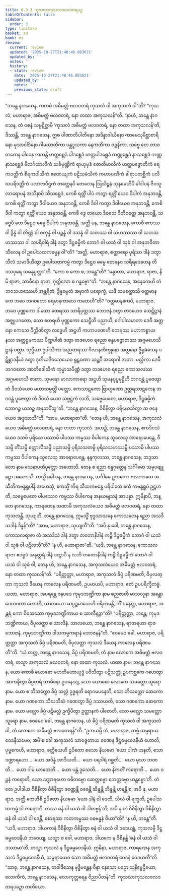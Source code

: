 ```yaml
---
title: 6.3.3 ကုသလာကုသလဗလဝတရပဉှ
tableOfContents: false
sidebar:
  order: 3
type: tipitaka
basket: su
book: mi
review:
  current: review
  updated: '2025-10-27T21:48:46.083621'
  updated_by: ''
  notes: ''
  history:
  - state: review
    date: '2025-10-27T21:48:46.083621'
    updated_by: ''
    notes: ''
    previous_state: draft
---
```



<ReviewStatus review={frontmatter.review} showDetails={true} />

<HypothesisAnnotation frontmatter={frontmatter} />

<DynamicBreadcrumb />

<Division number="192" book="mi" e="ch" v="28">

<Paragraph number="1263" book="mi">
“ဘန္တေ နာဂသေန, ကတမံ အဓိမတ္တံ ဗလဝတရံ ကုသလံ ဝါ အကုသလံ ဝါ”တိ? “ကုသလံ, မဟာရာဇ, အဓိမတ္တံ ဗလဝတရံ, နော တထာ အကုသလန်”တိ. “နာဟံ, ဘန္တေ နာဂသေန, တံ ဝစနံ သမ္ပဋိစ္ဆာမိ ‘ကုသလံ အဓိမတ္တံ ဗလဝတရံ, နော တထာ အကုသလန်’တိ, ဒိဿန္တိ, ဘန္တေ နာဂသေန, ဣဓ ပါဏာတိပါတိနော အဒိန္နာဒါယိနော ကာမေသုမိစ္ဆာစာရိနော မုသာဝါဒိနော ဂါမဃာတိကာ ပန္ထဒူသကာ နေကတိကာ ဝဉ္စနိကာ, သဗ္ဗေ တေ တာဝတကေန ပါပေန လဘန္တိ ဟတ္ထစ္ဆေဒံ ပါဒစ္ဆေဒံ ဟတ္ထပါဒစ္ဆေဒံ ကဏ္ဏစ္ဆေဒံ နာသစ္ဆေဒံ ကဏ္ဏနာသစ္ဆေဒံ ဗိလင်္ဂထာလိကံ သင်္ခမုဏ္ဍိကံ ရာဟုမုခံ ဇောတိမာလိကံ ဟတ္ထပဇ္ဇောတိကံ ဧရကဝတ္တိကံ စီရကဝါသိကံ ဧဏေယျကံ ဗဠိသမံသိကံ ကဟာပဏိကံ ခါရာပတစ္ဆိကံ ပလိဃပရိဝတ္တိကံ ပလာလပီဌကံ တတ္တေနပိ တေလေန ဩသိဉ္စနံ သုနခေဟိပိ ခါဒါပနံ ဇီဝသူလာရောပနံ အသိနာပိ သီသစ္ဆေဒံ, ကေစိ ရတ္တိံ ပါပံ ကတွာ ရတ္တိံ ယေဝ ဝိပါကံ အနုဘဝန္တိ, ကေစိ ရတ္တိံ ကတွာ ဒိဝါယေဝ အနုဘဝန္တိ, ကေစိ ဒိဝါ ကတွာ ဒိဝါယေဝ အနုဘဝန္တိ, ကေစိ ဒိဝါ ကတွာ ရတ္တိံ ယေဝ အနုဘဝန္တိ, ကေစိ ဒွေ တယော ဒိဝသေ ဝီတိဝတ္တေ အနုဘဝန္တိ, သဗ္ဗေပိ တေ ဒိဋ္ဌေဝ ဓမ္မေ ဝိပါကံ အနုဘဝန္တိ. အတ္ထိ ပန, ဘန္တေ နာဂသေန, ကောစိ ဧကဿ ဝါ ဒွိန္နံ ဝါ တိဏ္ဏံ ဝါ စတုန္နံ ဝါ ပဉ္စန္နံ ဝါ ဒသန္နံ ဝါ သတဿ ဝါ သဟဿဿ ဝါ သတသဟဿဿ ဝါ သပရိဝါရံ ဒါနံ ဒတွာ ဒိဋ္ဌဓမ္မိကံ ဘောဂံ ဝါ ယသံ ဝါ သုခံ ဝါ အနုဘဝိတာ သီလေန ဝါ ဥပေါသထကမ္မေန ဝါ”တိ?
</Paragraph>

<Paragraph number="1264" book="mi">
“အတ္ထိ, မဟာရာဇ, စတ္တာရော ပုရိသာ ဒါနံ ဒတွာ သီလံ သမာဒိယိတွာ ဥပေါသထကမ္မံ ကတွာ ဒိဋ္ဌေဝ ဓမ္မေ တေနေဝ သရီရဒေဟေန တိဒသပုရေ သမနုပ္ပတ္တာ”တိ. “ကော စ ကော စ, ဘန္တေ”တိ? “မန္ဓာတာ, မဟာရာဇ, ရာဇာ, နိမိ ရာဇာ, သာဓီနော ရာဇာ, ဂုတ္တိလော စ ဂန္ဓဗ္ဗော”တိ.
</Paragraph>

<Paragraph number="1265" book="mi">
“ဘန္တေ နာဂသေန, အနေကေဟိ တံ ဘဝသဟဿေဟိ အန္တရိတံ, ဒွိန္နမ္ပေတံ အမှာကံ ပရောက္ခံ, ယဒိ သမတ္ထောသိ ဝတ္တမာနကေ ဘဝေ ဘဂဝတော ဓရမာနကာလေ ကထေဟီ”တိ? “ဝတ္တမာနကေပိ, မဟာရာဇ, ဘဝေ ပုဏ္ဏကော ဒါသော ထေရဿ သာရိပုတ္တဿ ဘောဇနံ ဒတွာ တဒဟေဝ သေဋ္ဌိဋ္ဌာနံ အဇ္ဈုပဂတော, သော ဧတရဟိ ပုဏ္ဏကော သေဋ္ဌီတိ ပညာယိ, ဂေါပါလမာတာ ဒေဝီ အတ္တနော ကေသေ ဝိက္ကိဏိတွာ လဒ္ဓေဟိ အဋ္ဌဟိ ကဟာပဏေဟိ ထေရဿ မဟာကစ္စာယနဿ အတ္တဋ္ဌမကဿ ပိဏ္ဍပါတံ ဒတွာ တဒဟေဝ ရညော စန္ဒပဇ္ဇောတဿ အဂ္ဂမဟေသိဋ္ဌာနံ ပတ္တာ. သုပ္ပိယာ ဥပါသိကာ အညတရဿ ဂိလာနဘိက္ခုနော အတ္တနော ဦရုမံသေန ပဋိစ္ဆာဒနီယံ ဒတွာ ဒုတိယဒိဝသေယေဝ ရူဠှဝဏာ သဉ္ဆဝီ အရောဂါ ဇာတာ. မလ္လိကာ ဒေဝီ ဘဂဝတော အာဘိဒေါသိကံ ကုမ္မာသပိဏ္ဍံ ဒတွာ တဒဟေဝ ရညော ကောသလဿ အဂ္ဂမဟေသီ ဇာတာ. သုမနော မာလာကာရော အဋ္ဌဟိ သုမနပုပ္ဖမုဋ္ဌီဟိ ဘဂဝန္တံ ပူဇေတွာ တံ ဒိဝသံယေဝ မဟာသမ္ပတ္တိံ ပတ္တော. ဧကသာဋကော ဗြာဟ္မဏော ဥတ္တရသာဋကေန ဘဂဝန္တံ ပူဇေတွာ တံ ဒိဝသံ ယေဝ သဗ္ဗဋ္ဌကံ လဘိ, သဗ္ဗေပေတေ, မဟာရာဇ, ဒိဋ္ဌဓမ္မိကံ ဘောဂဉ္စ ယသဉ္စ အနုဘဝိံသူ”တိ.
</Paragraph>

<Paragraph number="1266" book="mi">
“ဘန္တေ နာဂသေန, ဝိစိနိတွာ ပရိယေသိတွာ ဆ ဇနေယေဝ အဒ္ဒသာသီ”တိ. “အာမ, မဟာရာဇာ”တိ. “တေန ဟိ, ဘန္တေ နာဂသေန, အကုသလံယေဝ အဓိမတ္တံ ဗလဝတရံ, နော တထာ ကုသလံ. အဟဉှိ, ဘန္တေ နာဂသေန, ဧကဒိဝသံယေဝ ဒသပိ ပုရိသေ ပဿာမိ ပါပဿ ကမ္မဿ ဝိပါကေန သူလေသု အာရောပေန္တေ, ဝီသမ္ပိ တိံသမ္ပိ စတ္တာလီသမ္ပိ ပညာသမ္ပိ ပုရိသသတမ္ပိ ပုရိသသဟဿမ္ပိ ပဿာမိ ပါပဿ ကမ္မဿ ဝိပါကေန သူလေသု အာရောပေန္တေ. နန္ဒကုလဿ, ဘန္တေ နာဂသေန, ဘဒ္ဒသာလော နာမ သေနာပတိပုတ္တော အဟောသိ. တေန စ ရညာ စန္ဒဂုတ္တေန သင်္ဂါမော သမုပဗျူဠှော အဟောသိ. တသ္မိံ ခေါ ပန, ဘန္တေ နာဂသေန, သင်္ဂါမေ ဥဘတော ဗလကာယေ အသီတိကဗန္ဓရူပါနိ အဟေသုံ, ဧကသ္မိံ ကိရ သီသကဗန္ဓေ ပရိပါတေ ဧကံ ကဗန္ဓရူပံ ဥဋ္ဌဟတိ, သဗ္ဗေပေတေ ပါပဿေဝ ကမ္မဿ ဝိပါကေန အနယဗျသနံ အာပန္နာ. ဣမိနာပိ, ဘန္တေ နာဂသေန, ကာရဏေန ဘဏာမိ အကုသလံယေဝ အဓိမတ္တံ ဗလဝတရံ, နော တထာ ကုသလန္တိ.
</Paragraph>

<Paragraph number="1267" book="mi">
သုယျတိ, ဘန္တေ နာဂသေန, ဣမသ္မိံ ဗုဒ္ဓသာသနေ ကောသလေန ရညာ အသဒိသဒါနံ ဒိန္နန်”တိ? “အာမ, မဟာရာဇ, သုယျတီ”တိ. “အပိ နု ခေါ, ဘန္တေ နာဂသေန, ကောသလရာဇာ တံ အသဒိသံ ဒါနံ ဒတွာ တတောနိဒါနံ ကဉ္စိ ဒိဋ္ဌဓမ္မိကံ ဘောဂံ ဝါ ယသံ ဝါ သုခံ ဝါ ပဋိလဘီ”တိ? “န ဟိ, မဟာရာဇာ”တိ. “ယဒိ, ဘန္တေ နာဂသေန, ကောသလရာဇာ ဧဝရူပံ အနုတ္တရံ ဒါနံ ဒတွာပိ န လဘိ တတောနိဒါနံ ကဉ္စိ ဒိဋ္ဌဓမ္မိကံ ဘောဂံ ဝါ ယသံ ဝါ သုခံ ဝါ, တေန ဟိ, ဘန္တေ နာဂသေန, အကုသလံယေဝ အဓိမတ္တံ ဗလဝတရံ, နော တထာ ကုသလန်”တိ.
</Paragraph>

<Paragraph number="1268" book="mi">
“ပရိတ္တတ္တာ, မဟာရာဇ, အကုသလံ ခိပ္ပံ ပရိဏမတိ, ဝိပုလတ္တာ ကုသလံ ဒီဃေန ကာလေန ပရိဏမတိ, ဥပမာယပိ, မဟာရာဇ, ဧတံ ဥပပရိက္ခိတဗ္ဗံ. ယထာ, မဟာရာဇ, အပရန္တေ ဇနပဒေ ကုမုဒဘဏ္ဍိကာ နာမ ဓညဇာတိ မာသလူနာ အန္တောဂေဟဂတာ ဟောတိ, သာလယော ဆပ္ပဉ္စမာသေဟိ ပရိဏမန္တိ, ကိံ ပနေတ္ထ, မဟာရာဇ, အန္တရံ ကော ဝိသေသော ကုမုဒဘဏ္ဍိကာယ စ သာလီနဉ္စာ”တိ? “ပရိတ္တတ္တာ, ဘန္တေ, ကုမုဒဘဏ္ဍိကာယ, ဝိပုလတ္တာ စ သာလီနံ. သာလယော, ဘန္တေ နာဂသေန, ရာဇာရဟာ ရာဇဘောဇနံ, ကုမုဒဘဏ္ဍိကာ ဒါသကမ္မကရာနံ ဘောဇနန်”တိ. “ဧဝမေဝ ခေါ, မဟာရာဇ, ပရိတ္တတ္တာ အကုသလံ ခိပ္ပံ ပရိဏမတိ, ဝိပုလတ္တာ ကုသလံ ဒီဃေန ကာလေန ပရိဏမတီ”တိ.
</Paragraph>

<Paragraph number="1269" book="mi">
“ယံ တတ္ထ, ဘန္တေ နာဂသေန, ခိပ္ပံ ပရိဏမတိ, တံ နာမ လောကေ အဓိမတ္တံ ဗလဝတရံ, တသ္မာ အကုသလံ ဗလဝတရံ, နော တထာ ကုသလံ. ယထာ နာမ, ဘန္တေ နာဂသေန, ယော ကောစိ ယောဓော မဟတိမဟာယုဒ္ဓံ ပဝိသိတွာ ပဋိသတ္တုံ ဥပကစ္ဆကေ ဂဟေတွာ အာကဍ္ဎိတွာ ခိပ္ပတရံ သာမိနော ဥပနေယျ, သော ယောဓော လောကေ သမတ္ထော သူရော နာမ. ယော စ ဘိသက္ကော ခိပ္ပံ သလ္လံ ဥဒ္ဓရတိ ရောဂမပနေတိ, သော ဘိသက္ကော ဆေကော နာမ. ယော ဂဏကော သီဃသီဃံ ဂဏေတွာ ခိပ္ပံ ဒဿယတိ, သော ဂဏကော ဆေကော နာမ. ယော မလ္လော ခိပ္ပံ ပဋိမလ္လံ ဥက္ခိပိတွာ ဥတ္တာနကံ ပါတေတိ, သော မလ္လော သမတ္ထော သူရော နာမ. ဧဝမေဝ ခေါ, ဘန္တေ နာဂသေန, ယံ ခိပ္ပံ ပရိဏမတိ ကုသလံ ဝါ အကုသလံ ဝါ, တံ လောကေ အဓိမတ္တံ ဗလဝတရန်”တိ.
</Paragraph>

<Paragraph number="1270" book="mi">
“ဥဘယမ္ပိ တံ, မဟာရာဇ, ကမ္မံ သမ္ပရာယဝေဒနီယမေဝ, အပိ စ ခေါ အကုသလံ သာဝဇ္ဇတာယ ခဏေန ဒိဋ္ဌဓမ္မဝေဒနီယံ ဟောတိ, ပုဗ္ဗကေဟိ, မဟာရာဇ, ခတ္တိယေဟိ ဌပိတော ဧသော နိယမော ‘ယော ပါဏံ ဟနတိ, သော ဒဏ္ဍာရဟော…  ယော အဒိန္နံ အာဒိယတိ…  ယော ပရဒါရံ ဂစ္ဆတိ…  ယော မုသာ ဘဏတိ…  ယော ဂါမံ ဃာတေတိ…  ယော ပန္ထံ ဒူသေတိ…  ယော နိကတိံ ကရောတိ…  ယော ဝဉ္စနံ ကရောတိ, သော ဒဏ္ဍာရဟော ဝဓိတဗ္ဗော ဆေတ္တဗ္ဗော ဘေတ္တဗ္ဗော ဟန္တဗ္ဗော’တိ. တံ တေ ဥပါဒါယ ဝိစိနိတွာ ဝိစိနိတွာ ဒဏ္ဍေန္တိ ဝဓေန္တိ ဆိန္ဒန္တိ ဘိန္ဒန္တိ ဟနန္တိ စ, အပိ နု, မဟာရာဇ, အတ္ထိ ကေဟိစိ ဌပိတော နိယမော ‘ယော ဒါနံ ဝါ ဒေတိ, သီလံ ဝါ ရက္ခတိ, ဥပေါသထကမ္မံ ဝါ ကရောတိ, တဿ ဓနံ ဝါ ယသံ ဝါ ဒါတဗ္ဗန်’တိ; အပိ နု တံ ဝိစိနိတွာ ဝိစိနိတွာ ဓနံ ဝါ ယသံ ဝါ ဒေန္တိ, စောရဿ ကတကမ္မဿ ဝဓဗန္ဓနံ ဝိယာ”တိ? “န ဟိ, ဘန္တေ”တိ. “ယဒိ, မဟာရာဇ, ဒါယကာနံ ဝိစိနိတွာ ဝိစိနိတွာ ဓနံ ဝါ ယသံ ဝါ ဒဒေယျုံ, ကုသလမ္ပိ ဒိဋ္ဌဓမ္မဝေဒနီယံ ဘဝေယျ, ယသ္မာ စ ခေါ, မဟာရာဇ, ဒါယကေ န ဝိစိနန္တိ ‘ဓနံ ဝါ ယသံ ဝါ ဒဿာမာ’တိ, တသ္မာ ကုသလံ န ဒိဋ္ဌဓမ္မဝေဒနီယံ. ဣမိနာ, မဟာရာဇ, ကာရဏေန အကုသလံ ဒိဋ္ဌဓမ္မဝေဒနီယံ, သမ္ပရာယေဝ သော အဓိမတ္တံ ဗလဝတရံ ဝေဒနံ ဝေဒယတီ”တိ. “သာဓု, ဘန္တေ နာဂသေန, တဝါဒိသေန ဗုဒ္ဓိမန္တေန ဝိနာ နေသော ပဉှော သုနိဗ္ဗေဌိယော, လောကိကံ, ဘန္တေ နာဂသေန, လောကုတ္တရေန ဝိညာပိတန်”တိ.

</Paragraph>
</Division>

<Paragraph number="1271" type="center" book="mi">
ကုသလာကုသလဗလဝတရပဉှော တတိယော.
</Paragraph>